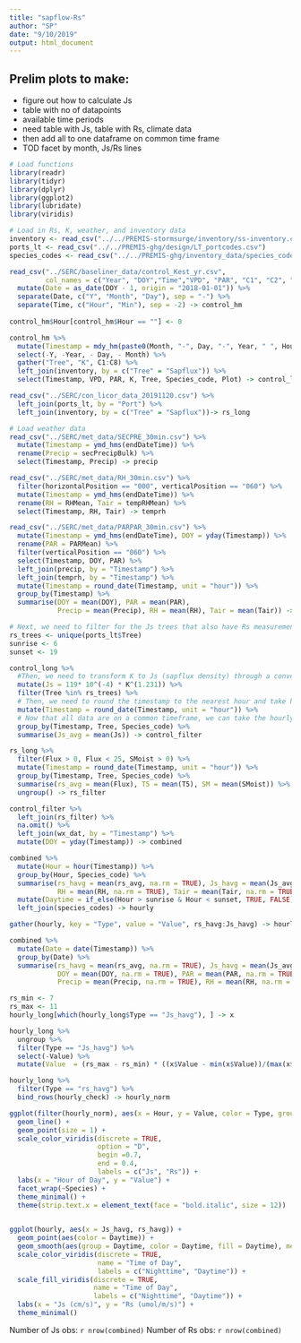 ```yaml
---
title: "sapflow-Rs"
author: "SP"
date: "9/10/2019"
output: html_document
---
```


## Prelim plots to make:
- figure out how to calculate Js
- table with no of datapoints
- available time periods
- need table with Js, table with Rs, climate data
- then add all to one dataframe on common time frame
- TOD facet by month, Js/Rs lines

```r
# Load functions
library(readr)
library(tidyr)
library(dplyr)
library(ggplot2)
library(lubridate)
library(viridis)

```

```r
# Load in Rs, K, weather, and inventory data
inventory <- read_csv("../../PREMIS-stormsurge/inventory/ss-inventory.csv")
ports_lt <- read_csv("../../PREMIS-ghg/design/LT_portcodes.csv")
species_codes <- read_csv("../../PREMIS-ghg/inventory_data/species_codes.csv")

read_csv("../SERC/baseliner_data/control_Kest_yr.csv", 
         col_names = c("Year", "DOY","Time","VPD", "PAR", "C1", "C2", "C3", "C4", "C5", "C6", "C7", "C8")) %>% 
  mutate(Date = as_date(DOY - 1, origin = "2018-01-01")) %>% 
  separate(Date, c("Y", "Month", "Day"), sep = "-") %>% 
  separate(Time, c("Hour", "Min"), sep = -2) -> control_hm
  
control_hm$Hour[control_hm$Hour == ""] <- 0

control_hm %>% 
  mutate(Timestamp = mdy_hm(paste0(Month, "-", Day, "-", Year, " ", Hour, ":", Min))) %>%
  select(-Y, -Year, - Day, - Month) %>% 
  gather("Tree", "K", C1:C8) %>% 
  left_join(inventory, by = c("Tree" = "Sapflux")) %>% 
  select(Timestamp, VPD, PAR, K, Tree, Species_code, Plot) -> control_long

read_csv("../SERC/con_licor_data_20191120.csv") %>%
  left_join(ports_lt, by = "Port") %>% 
  left_join(inventory, by = c("Tree" = "Sapflux"))-> rs_long

# Load weather data
read_csv("../SERC/met_data/SECPRE_30min.csv") %>% 
  mutate(Timestamp = ymd_hms(endDateTime)) %>% 
  rename(Precip = secPrecipBulk) %>% 
  select(Timestamp, Precip) -> precip

read_csv("../SERC/met_data/RH_30min.csv") %>% 
  filter(horizontalPosition == "000", verticalPosition == "060") %>% 
  mutate(Timestamp = ymd_hms(endDateTime)) %>% 
  rename(RH = RHMean, Tair = tempRHMean) %>% 
  select(Timestamp, RH, Tair) -> temprh

read_csv("../SERC/met_data/PARPAR_30min.csv") %>% 
  mutate(Timestamp = ymd_hms(endDateTime), DOY = yday(Timestamp)) %>% 
  rename(PAR = PARMean) %>% 
  filter(verticalPosition == "060") %>% 
  select(Timestamp, DOY, PAR) %>%
  left_join(precip, by = "Timestamp") %>% 
  left_join(temprh, by = "Timestamp") %>% 
  mutate(Timestamp = round_date(Timestamp, unit = "hour")) %>% 
  group_by(Timestamp) %>% 
  summarise(DOY = mean(DOY), PAR = mean(PAR), 
            Precip = mean(Precip), RH = mean(RH), Tair = mean(Tair)) -> wx_dat

```

```r
# Next, we need to filter for the Js trees that also have Rs measurements
rs_trees <- unique(ports_lt$Tree)
sunrise <- 6
sunset <- 19

control_long %>% 
  #Then, we need to transform K to Js (sapflux density) through a conversion
  mutate(Js = 119* 10^(-4) * K^(1.231)) %>% 
  filter(Tree %in% rs_trees) %>% 
  # Then, we need to round the timestamp to the nearest hour and take hourly averages
  mutate(Timestamp = round_date(Timestamp, unit = "hour")) %>% 
  # Now that all data are on a common timeframe, we can take the hourly mean of each dataset
  group_by(Timestamp, Tree, Species_code) %>% 
  summarise(Js_avg = mean(Js)) -> control_filter

rs_long %>%
  filter(Flux > 0, Flux < 25, SMoist > 0) %>%
  mutate(Timestamp = round_date(Timestamp, unit = "hour")) %>%
  group_by(Timestamp, Tree, Species_code) %>%
  summarise(rs_avg = mean(Flux), T5 = mean(T5), SM = mean(SMoist)) %>% 
  ungroup() -> rs_filter

control_filter %>% 
  left_join(rs_filter) %>% 
  na.omit() %>% 
  left_join(wx_dat, by = "Timestamp") %>% 
  mutate(DOY = yday(Timestamp)) -> combined

combined %>% 
  mutate(Hour = hour(Timestamp)) %>% 
  group_by(Hour, Species_code) %>% 
  summarise(rs_havg = mean(rs_avg, na.rm = TRUE), Js_havg = mean(Js_avg, na.rm = TRUE), DOY = mean(DOY, na.rm = TRUE), PAR = mean(PAR, na.rm = TRUE), Precip = mean(Precip, na.rm = TRUE), 
            RH = mean(RH, na.rm = TRUE), Tair = mean(Tair, na.rm = TRUE)) %>% 
  mutate(Daytime = if_else(Hour > sunrise & Hour < sunset, TRUE, FALSE)) %>% 
  left_join(species_codes) -> hourly

gather(hourly, key = "Type", value = "Value", rs_havg:Js_havg) -> hourly_long

combined %>% 
  mutate(Date = date(Timestamp)) %>% 
  group_by(Date) %>% 
  summarise(rs_havg = mean(rs_avg, na.rm = TRUE), Js_havg = mean(Js_avg, na.rm = TRUE), 
            DOY = mean(DOY, na.rm = TRUE), PAR = mean(PAR, na.rm = TRUE), 
            Precip = mean(Precip, na.rm = TRUE), RH = mean(RH, na.rm = TRUE), Tair = mean(Tair, na.rm = TRUE)) -> daily

```

```r
rs_min <- 7
rs_max <- 11
hourly_long[which(hourly_long$Type == "Js_havg"), ] -> x

hourly_long %>% 
  ungroup %>% 
  filter(Type == "Js_havg") %>% 
  select(-Value) %>% 
  mutate(Value  = (rs_max - rs_min) * ((x$Value - min(x$Value))/(max(x$Value) - min(x$Value))) + rs_min) -> hourly_check

hourly_long %>% 
  filter(Type == "rs_havg") %>% 
  bind_rows(hourly_check) -> hourly_norm

ggplot(filter(hourly_norm), aes(x = Hour, y = Value, color = Type, group = Type)) +
  geom_line() +
  geom_point(size = 1) +
  scale_color_viridis(discrete = TRUE, 
                      option = "D", 
                      begin =0.7, 
                      end = 0.4,
                      labels = c("Js", "Rs")) +
  labs(x = "Hour of Day", y = "Value") +
  facet_wrap(~Species) + 
  theme_minimal() +
  theme(strip.text.x = element_text(face = "bold.italic", size = 12)) 
  
```

```r
ggplot(hourly, aes(x = Js_havg, rs_havg)) +
  geom_point(aes(color = Daytime)) +
  geom_smooth(aes(group = Daytime, color = Daytime, fill = Daytime), method = "lm") +
  scale_color_viridis(discrete = TRUE,
                      name = "Time of Day",
                      labels = c("Nighttime", "Daytime")) +
  scale_fill_viridis(discrete = TRUE,
                     name = "Time of Day",
                     labels = c("Nighttime", "Daytime")) +
  labs(x = "Js (cm/s)", y = "Rs (umol/m/s)") +
  theme_minimal()
```


Number of Js obs: `r nrow(combined)`
Number of Rs obs: `r nrow(combined)`


